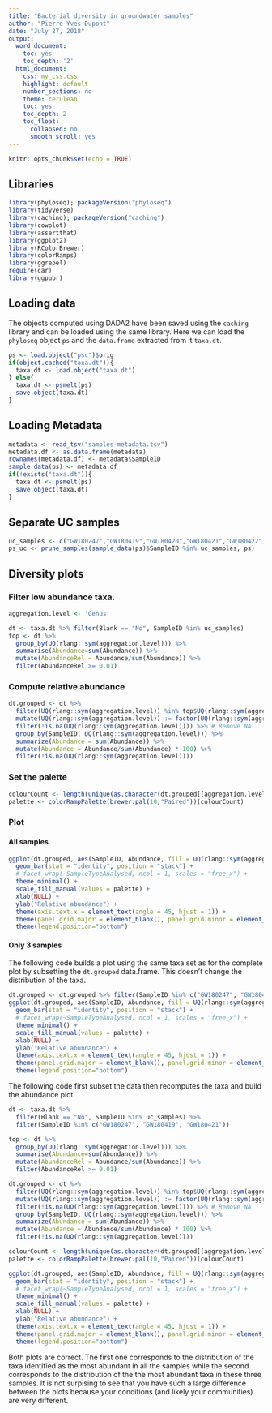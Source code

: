 ```yaml
---
title: "Bacterial diversity in groundwater samples"
author: "Pierre-Yves Dupont"
date: "July 27, 2018"
output:
  word_document:
    toc: yes
    toc_depth: '2'
  html_document:
    css: my_css.css
    highlight: default
    number_sections: no
    theme: cerulean
    toc: yes
    toc_depth: 2
    toc_float:
      collapsed: no
      smooth_scroll: yes
---
```


```r
knitr::opts_chunk$set(echo = TRUE)
```

## Libraries

```r
library(phyloseq); packageVersion("phyloseq")
library(tidyverse)
library(caching); packageVersion("caching")
library(cowplot)
library(assertthat)
library(ggplot2)
library(RColorBrewer)
library(colorRamps)
library(ggrepel)
require(car)
library(ggpubr)
```

## Loading data

The objects computed using DADA2 have been saved using the `caching` library and can be loaded using the same library. Here we can load the `phyloseq` object `ps` and the `data.frame` extracted from it `taxa.dt`.

```r
ps <- load.object("psc")$orig
if(object.cached("taxa.dt")){
  taxa.dt <- load.object("taxa.dt")
} else{
  taxa.dt <- psmelt(ps)
  save.object(taxa.dt)
}
```
## Loading Metadata

```r
metadata <- read_tsv("samples-metadata.tsv")
metadata.df <- as.data.frame(metadata)
rownames(metadata.df) <- metadata$SampleID
sample_data(ps) <- metadata.df
if(!exists("taxa.dt")){
  taxa.dt <- psmelt(ps)
  save.object(taxa.dt)
}
```


## Separate UC samples

```r
uc_samples <- c("GW180247","GW180419","GW180420","GW180421","GW180422","GW180423","GW180424","GW180425","GW180426","GW180427","GW180428", "GW1801011A", "GW180248")
ps_uc <- prune_samples(sample_data(ps)$SampleID %in% uc_samples, ps)
```

## Diversity plots

### Filter low abundance taxa.

```r
aggregation.level <- 'Genus'

dt <- taxa.dt %>% filter(Blank == "No", SampleID %in% uc_samples)
top <- dt %>% 
  group_by(UQ(rlang::sym(aggregation.level))) %>% 
  summarise(Abundance=sum(Abundance)) %>% 
  mutate(AbundanceRel = Abundance/sum(Abundance)) %>%
  filter(AbundanceRel >= 0.01)
```

### Compute relative abundance 

```r
dt.grouped <- dt %>%
  filter(UQ(rlang::sym(aggregation.level)) %in% top$UQ(rlang::sym(aggregation.level)))  %>%
  mutate(UQ(rlang::sym(aggregation.level)) := factor(UQ(rlang::sym(aggregation.level)), levels=unique(UQ(rlang::sym(aggregation.level))))) %>%
  filter(!is.na(UQ(rlang::sym(aggregation.level)))) %>% # Remove NA
  group_by(SampleID, UQ(rlang::sym(aggregation.level))) %>%
  summarize(Abundance = sum(Abundance)) %>%
  mutate(Abundance = Abundance/sum(Abundance) * 100) %>%
  filter(!is.na(UQ(rlang::sym(aggregation.level))))
```

### Set the palette

```r
colourCount <- length(unique(as.character(dt.grouped[[aggregation.level]])))
palette <- colorRampPalette(brewer.pal(10,"Paired"))(colourCount)
```

### Plot

#### All samples

```r
ggplot(dt.grouped, aes(SampleID, Abundance, fill = UQ(rlang::sym(aggregation.level)))) +
  geom_bar(stat = "identity", position = "stack") +
  # facet_wrap(~SampleTypeAnalysed, ncol = 1, scales = "free_x") +
  theme_minimal() +
  scale_fill_manual(values = palette) +
  xlab(NULL) +
  ylab("Relative abundance") +
  theme(axis.text.x = element_text(angle = 45, hjust = 1)) +
  theme(panel.grid.major = element_blank(), panel.grid.minor = element_blank(), panel.background = element_blank()) +
  theme(legend.position="bottom")
```

#### Only 3 samples

The following code builds a plot using the same taxa set as for the complete plot by subsetting the `dt.grouped` data.frame. This doesn't change the distribution of the taxa.

```r
dt.grouped <- dt.grouped %>% filter(SampleID %in% c("GW180247", "GW180419", "GW180421"))
ggplot(dt.grouped, aes(SampleID, Abundance, fill = UQ(rlang::sym(aggregation.level)))) +
  geom_bar(stat = "identity", position = "stack") +
  # facet_wrap(~SampleTypeAnalysed, ncol = 1, scales = "free_x") +
  theme_minimal() +
  scale_fill_manual(values = palette) +
  xlab(NULL) +
  ylab("Relative abundance") +
  theme(axis.text.x = element_text(angle = 45, hjust = 1)) +
  theme(panel.grid.major = element_blank(), panel.grid.minor = element_blank(), panel.background = element_blank()) +
  theme(legend.position="bottom")
```

The following code first subset the data then recomputes the taxa and build the abundance plot.

```r

dt <- taxa.dt %>%
  filter(Blank == "No", SampleID %in% uc_samples) %>% 
  filter(SampleID %in% c("GW180247", "GW180419", "GW180421"))

top <- dt %>% 
  group_by(UQ(rlang::sym(aggregation.level))) %>% 
  summarise(Abundance=sum(Abundance)) %>% 
  mutate(AbundanceRel = Abundance/sum(Abundance)) %>%
  filter(AbundanceRel >= 0.01)

dt.grouped <- dt %>%
  filter(UQ(rlang::sym(aggregation.level)) %in% top$UQ(rlang::sym(aggregation.level)))  %>%
  mutate(UQ(rlang::sym(aggregation.level)) := factor(UQ(rlang::sym(aggregation.level)), levels=unique(UQ(rlang::sym(aggregation.level))))) %>%
  filter(!is.na(UQ(rlang::sym(aggregation.level)))) %>% # Remove NA
  group_by(SampleID, UQ(rlang::sym(aggregation.level))) %>%
  summarize(Abundance = sum(Abundance)) %>%
  mutate(Abundance = Abundance/sum(Abundance) * 100) %>%
  filter(!is.na(UQ(rlang::sym(aggregation.level))))

colourCount <- length(unique(as.character(dt.grouped[[aggregation.level]])))
palette <- colorRampPalette(brewer.pal(10,"Paired"))(colourCount)
```

```r
ggplot(dt.grouped, aes(SampleID, Abundance, fill = UQ(rlang::sym(aggregation.level)))) +
  geom_bar(stat = "identity", position = "stack") +
  # facet_wrap(~SampleTypeAnalysed, ncol = 1, scales = "free_x") +
  theme_minimal() +
  scale_fill_manual(values = palette) +
  xlab(NULL) +
  ylab("Relative abundance") +
  theme(axis.text.x = element_text(angle = 45, hjust = 1)) +
  theme(panel.grid.major = element_blank(), panel.grid.minor = element_blank(), panel.background = element_blank()) +
  theme(legend.position="bottom")
```

Both plots are correct. The first one corresponds to the distribution of the taxa identified as the most abundant in all the samples while the second corresponds to the distribution of the the most abundant taxa in these three samples. It is not surpising to see that you have such a large difference between the plots because your conditions (and likely your communities) are very different. 
